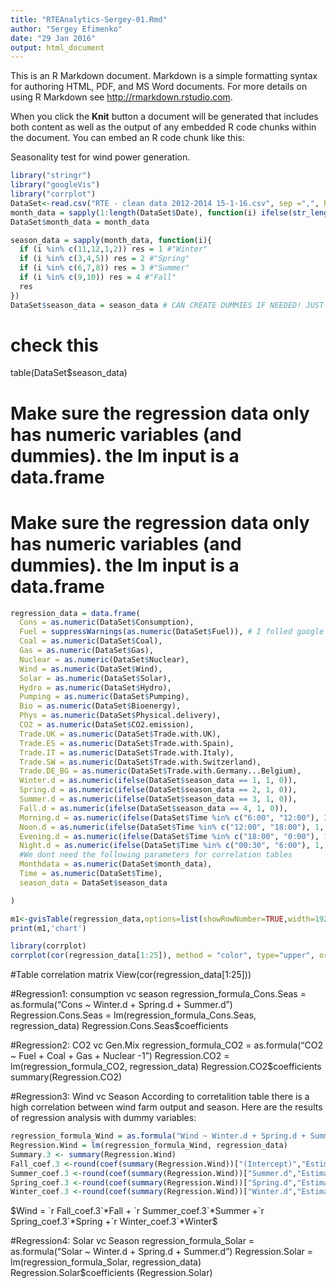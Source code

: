 ```yaml
---
title: "RTEAnalytics-Sergey-01.Rmd"
author: "Sergey Efimenko"
date: "29 Jan 2016"
output: html_document
---
```


This is an R Markdown document. Markdown is a simple formatting syntax for authoring HTML, PDF, and MS Word documents. For more details on using R Markdown see <http://rmarkdown.rstudio.com>.

When you click the **Knit** button a document will be generated that includes both content as well as the output of any embedded R code chunks within the document. You can embed an R code chunk like this:

 






##################
 
Seasonality test for wind power generation.


```r
library("stringr")
library("googleVis")
library("corrplot")
DataSet<-read.csv("RTE - clean data 2012-2014 15-1-16.csv", sep =",", header=TRUE)
month_data = sapply(1:length(DataSet$Date), function(i) ifelse(str_length(DataSet$Date[i]) > 6, as.numeric(str_split(DataSet$Date[i], "/")[[1]][1]), NA))
DataSet$month_data = month_data

season_data = sapply(month_data, function(i){
  if (i %in% c(11,12,1,2)) res = 1 #"Winter"
  if (i %in% c(3,4,5)) res = 2 #"Spring"
  if (i %in% c(6,7,8)) res = 3 #"Summer"
  if (i %in% c(9,10)) res = 4 #"Fall"
  res
})
DataSet$season_data = season_data # CAN CREATE DUMMIES IF NEEDED! JUST ADD NEW COLUMNS
```


# check this
table(DataSet$season_data)

# Make sure the regression data only has numeric variables (and dummies). the lm input is a data.frame
# Make sure the regression data only has numeric variables (and dummies). the lm input is a data.frame

```r
regression_data = data.frame(
  Cons = as.numeric(DataSet$Consumption), 
  Fuel = suppressWarnings(as.numeric(DataSet$Fuel)), # I folled google advice
  Coal = as.numeric(DataSet$Coal),
  Gas = as.numeric(DataSet$Gas),
  Nuclear = as.numeric(DataSet$Nuclear),
  Wind = as.numeric(DataSet$Wind),
  Solar = as.numeric(DataSet$Solar),
  Hydro = as.numeric(DataSet$Hydro),
  Pumping = as.numeric(DataSet$Pumping),
  Bio = as.numeric(DataSet$Bioenergy),
  Phys = as.numeric(DataSet$Physical.delivery),
  CO2 = as.numeric(DataSet$CO2.emission),
  Trade.UK = as.numeric(DataSet$Trade.with.UK),
  Trade.ES = as.numeric(DataSet$Trade.with.Spain),
  Trade.IT = as.numeric(DataSet$Trade.with.Italy),
  Trade.SW = as.numeric(DataSet$Trade.with.Switzerland),
  Trade.DE_BG = as.numeric(DataSet$Trade.with.Germany...Belgium),
  Winter.d = as.numeric(ifelse(DataSet$season_data == 1, 1, 0)),
  Spring.d = as.numeric(ifelse(DataSet$season_data == 2, 1, 0)),
  Summer.d = as.numeric(ifelse(DataSet$season_data == 3, 1, 0)),
  Fall.d = as.numeric(ifelse(DataSet$season_data == 4, 1, 0)),
  Morning.d = as.numeric(ifelse(DataSet$Time %in% c("6:00", "12:00"), 1, 0)),
  Noon.d = as.numeric(ifelse(DataSet$Time %in% c("12:00", "18:00"), 1, 0)),
  Evening.d = as.numeric(ifelse(DataSet$Time %in% c("18:00", "0:00"), 1, 0)),
  Night.d = as.numeric(ifelse(DataSet$Time %in% c("00:30", "6:00"), 1, 0)),
  #We dont need the following parameters for correlation tables
  Monthdata = as.numeric(DataSet$month_data),
  Time = as.numeric(DataSet$Time),
  season_data = DataSet$season_data

)
```



```r
m1<-gvisTable(regression_data,options=list(showRowNumber=TRUE,width=1920, height=min(400,27*(nrow(regression_data)+1)),allowHTML=TRUE,page='disable'))
print(m1,'chart')
```

```r
library(corrplot)
corrplot(cor(regression_data[1:25]), method = "color", type="upper", order="original", tl.col="black", tl.srt=70)

```

#Table correlation matrix
View(cor(regression_data[1:25]))


#Regression1: consumption vc season
regression_formula_Cons.Seas = as.formula("Cons ~ Winter.d + Spring.d + Summer.d")
Regression.Cons.Seas = lm(regression_formula_Cons.Seas, regression_data)
Regression.Cons.Seas$coefficients


#Regression2: CO2 vc Gen.Mix
regression_formula_CO2 = as.formula("CO2 ~ Fuel + Coal + Gas + Nuclear -1")
Regression.CO2 = lm(regression_formula_CO2, regression_data)
Regression.CO2$coefficients
summary(Regression.CO2)


#Regression3: Wind vc Season
According to corretalition table there is a high correlation between wind farm output and season.
Here are the results of regression analysis with dummy variables:
```r
regression_formula_Wind = as.formula("Wind ~ Winter.d + Spring.d + Summer.d")
Regression.Wind = lm(regression_formula_Wind, regression_data)
Summary.3 <- summary(Regression.Wind)
Fall_coef.3 <-round(coef(summary(Regression.Wind))["(Intercept)","Estimate"])
Summer_coef.3 <-round(coef(summary(Regression.Wind))["Summer.d","Estimate"])
Spring_coef.3 <-round(coef(summary(Regression.Wind))["Spring.d","Estimate"])
Winter_coef.3 <-round(coef(summary(Regression.Wind))["Winter.d","Estimate"])
```
$Wind = `r Fall_coef.3`*Fall + `r Summer_coef.3`*Summer +`r Spring_coef.3`*Spring +`r Winter_coef.3`*Winter$


 

#Regression4: Solar vc Season
regression_formula_Solar = as.formula("Solar ~ Winter.d + Spring.d + Summer.d")
Regression.Solar = lm(regression_formula_Solar, regression_data)
Regression.Solar$coefficients
(Regression.Solar)


